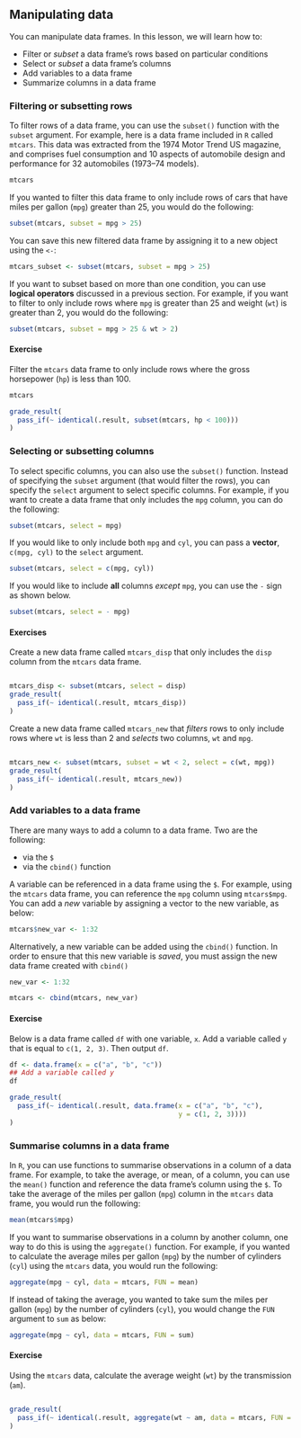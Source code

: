 ## Manipulating data

You can manipulate data frames. In this lesson, we will learn how to:

* Filter or _subset_ a data frame's rows based on particular conditions
* Select or _subset_ a data frame's columns 
* Add variables to a data frame
* Summarize columns in a data frame


### Filtering or subsetting rows

To filter rows of a data frame, you can use the `subset()` function with the `subset` argument. For example, here is a data frame included in `R` called `mtcars`. This data was extracted from the 1974 Motor Trend US magazine, and comprises fuel consumption and 10 aspects of automobile design and performance for 32 automobiles (1973–74 models).

```r
mtcars
```

If you wanted to filter this data frame to only include rows of cars that have miles per gallon (`mpg`) greater than 25, you would do the following:

```r
subset(mtcars, subset = mpg > 25)
```

You can save this new filtered data frame by assigning it to a new object using the `<-`:

```r
mtcars_subset <- subset(mtcars, subset = mpg > 25)
```

If you want to subset based on more than one condition, you can use **logical operators** discussed in a previous section. For example, if you want to filter to only include rows where `mpg` is greater than 25 and weight (`wt`) is greater than 2, you would do the following:

```r
subset(mtcars, subset = mpg > 25 & wt > 2)
```

#### Exercise

Filter the `mtcars` data frame to only include rows where the gross horsepower (`hp`) is less than 100.

```r
mtcars
```

```r
grade_result(
  pass_if(~ identical(.result, subset(mtcars, hp < 100)))
)
```

### Selecting or subsetting columns

To select specific columns, you can also use the `subset()` function. Instead of specifying the `subset` argument (that would filter the rows), you can specify the `select` argument to select specific columns. For example, if you want to create a data frame that only includes the `mpg` column, you can do the following:

```r
subset(mtcars, select = mpg)
```

If you would like to only include both `mpg` and `cyl`, you can pass a **vector**, `c(mpg, cyl)` to the `select` argument.

```r
subset(mtcars, select = c(mpg, cyl))
```

If you would like to include **all** columns _except_ `mpg`, you can use the `-` sign as shown below.

```r
subset(mtcars, select = - mpg)
```

#### Exercises

Create a new data frame called `mtcars_disp` that only includes the `disp` column from the `mtcars` data frame.

```r

```

```r
mtcars_disp <- subset(mtcars, select = disp)
grade_result(
  pass_if(~ identical(.result, mtcars_disp))
)
```

Create a new data frame called `mtcars_new` that _filters_ rows to only include rows where `wt` is less than 2 and _selects_ two columns, `wt` and `mpg`.

```r

```

```r
mtcars_new <- subset(mtcars, subset = wt < 2, select = c(wt, mpg))
grade_result(
  pass_if(~ identical(.result, mtcars_new))
)
```


### Add variables to a data frame

There are many ways to add a column to a data frame. Two are the following:

* via the `$`
* via the `cbind()` function

A variable can be referenced in a data frame using the `$`. For example, using the `mtcars` data frame, you can reference the `mpg` column using `mtcars$mpg`. You can add a _new_ variable by assigning a vector to the new variable, as below:

```r
mtcars$new_var <- 1:32
```

Alternatively, a new variable can be added using the `cbind()` function. In order to ensure that this new variable is _saved_, you must assign the new data frame created with `cbind()`

```r
new_var <- 1:32

mtcars <- cbind(mtcars, new_var)
```

#### Exercise

Below is a data frame called `df` with one variable, `x`. Add a variable called `y` that is equal to `c(1, 2, 3)`. Then output `df`.

```r
df <- data.frame(x = c("a", "b", "c"))
## Add a variable called y
df
```

```r
grade_result(
  pass_if(~ identical(.result, data.frame(x = c("a", "b", "c"),
                                          y = c(1, 2, 3))))
)
```

### Summarise columns in a data frame

In `R`, you can use functions to summarise observations in a column of a data frame. For example, to take the average, or mean, of a column, you can use the `mean()` function and reference the data frame's column using the `$`. To take the average of the miles per gallon (`mpg`) column in the `mtcars` data frame, you would run the following:

```r
mean(mtcars$mpg)
```

If you want to summarise observations in a column by another column, one way to do this is using the `aggregate()` function. For example, if you wanted to calculate the average miles per gallon (`mpg`) by the number of cylinders (`cyl`) using the `mtcars` data, you would run the following:

```r
aggregate(mpg ~ cyl, data = mtcars, FUN = mean)
```

If instead of taking the average, you wanted to take sum the miles per gallon (`mpg`) by the number of cylinders (`cyl`), you would change the `FUN` argument to `sum` as below:

```r
aggregate(mpg ~ cyl, data = mtcars, FUN = sum)
```

#### Exercise

Using the `mtcars` data, calculate the average weight (`wt`) by the transmission (`am`). 

```r

```

```r
grade_result(
  pass_if(~ identical(.result, aggregate(wt ~ am, data = mtcars, FUN = mean)))
)
```


